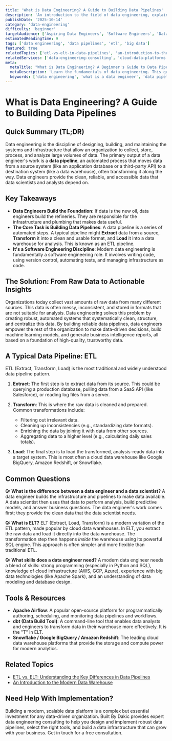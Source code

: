 ```yaml
---
title: 'What is Data Engineering? A Guide to Building Data Pipelines'
description: 'An introduction to the field of data engineering, explaining the role of a data engineer and the core concepts behind building reliable and scalable data pipelines.'
publishDate: '2025-10-14'
category: 'data-engineering'
difficulty: 'beginner'
targetAudience: ['Aspiring Data Engineers', 'Software Engineers', 'Data Analysts']
estimatedReadingTime: 9
tags: ['data engineering', 'data pipelines', 'etl', 'big data']
featured: true
relatedTopics: ['etl-vs-elt-in-data-pipelines', 'an-introduction-to-the-modern-data-warehouse']
relatedServices: ['data-engineering-consulting', 'cloud-data-platforms']
meta:
  metaTitle: "What is Data Engineering? A Beginner's Guide to Data Pipelines"
  metaDescription: 'Learn the fundamentals of data engineering. This guide explains the role of a data engineer and the process of building data pipelines to move and transform data.'
  keywords: ['data engineering', 'what is a data engineer', 'data pipelines', 'etl']
---
```


# What is Data Engineering? A Guide to Building Data Pipelines

## Quick Summary (TL;DR)

Data engineering is the discipline of designing, building, and maintaining the systems and infrastructure that allow an organization to collect, store, process, and analyze large volumes of data. The primary output of a data engineer's work is a **data pipeline**, an automated process that moves data from a source system (like an application database or a third-party API) to a destination system (like a data warehouse), often transforming it along the way. Data engineers provide the clean, reliable, and accessible data that data scientists and analysts depend on.

## Key Takeaways

- **Data Engineers Build the Foundation**: If data is the new oil, data engineers build the refineries. They are responsible for the infrastructure and plumbing that makes data useful.
- **The Core Task is Building Data Pipelines**: A data pipeline is a series of automated steps. A typical pipeline might **Extract** data from a source, **Transform** it into a clean and usable format, and **Load** it into a data warehouse for analysis. This is known as an ETL pipeline.
- **It's a Software Engineering Discipline**: Modern data engineering is fundamentally a software engineering role. It involves writing code, using version control, automating tests, and managing infrastructure as code.

## The Solution: From Raw Data to Actionable Insights

Organizations today collect vast amounts of raw data from many different sources. This data is often messy, inconsistent, and stored in formats that are not suitable for analysis. Data engineering solves this problem by creating robust, automated systems that systematically clean, structure, and centralize this data. By building reliable data pipelines, data engineers empower the rest of the organization to make data-driven decisions, build machine learning models, and generate business intelligence reports, all based on a foundation of high-quality, trustworthy data.

## A Typical Data Pipeline: ETL

ETL (Extract, Transform, Load) is the most traditional and widely understood data pipeline pattern.

1.  **Extract**: The first step is to extract data from its source. This could be querying a production database, pulling data from a SaaS API (like Salesforce), or reading log files from a server.

2.  **Transform**: This is where the raw data is cleaned and prepared. Common transformations include:
    - Filtering out irrelevant data.
    - Cleaning up inconsistencies (e.g., standardizing date formats).
    - Enriching the data by joining it with data from other sources.
    - Aggregating data to a higher level (e.g., calculating daily sales totals).

3.  **Load**: The final step is to load the transformed, analysis-ready data into a target system. This is most often a cloud data warehouse like Google BigQuery, Amazon Redshift, or Snowflake.

## Common Questions

**Q: What is the difference between a data engineer and a data scientist?**
A data engineer builds the infrastructure and pipelines to make data available. A data scientist then uses that data to perform analysis, build predictive models, and answer business questions. The data engineer's work comes first; they provide the clean data that the data scientist needs.

**Q: What is ELT?**
ELT (Extract, Load, Transform) is a modern variation of the ETL pattern, made popular by cloud data warehouses. In ELT, you extract the raw data and load it directly into the data warehouse. The transformation step then happens _inside_ the warehouse using its powerful SQL engine. This approach is often simpler and more flexible than traditional ETL.

**Q: What skills does a data engineer need?**
A modern data engineer needs a blend of skills: strong programming (especially in Python and SQL), knowledge of cloud infrastructure (AWS, GCP, Azure), experience with big data technologies (like Apache Spark), and an understanding of data modeling and database design.

## Tools & Resources

- **Apache Airflow**: A popular open-source platform for programmatically authoring, scheduling, and monitoring data pipelines and workflows.
- **dbt (Data Build Tool)**: A command-line tool that enables data analysts and engineers to transform data in their warehouse more effectively. It is the "T" in ELT.
- **Snowflake / Google BigQuery / Amazon Redshift**: The leading cloud data warehouse platforms that provide the storage and compute power for modern analytics.

## Related Topics

- [ETL vs. ELT: Understanding the Key Differences in Data Pipelines](/category/data-engineering/etl-vs-elt-in-data-pipelines)
- [An Introduction to the Modern Data Warehouse](/category/data-engineering/an-introduction-to-the-modern-data-warehouse)

## Need Help With Implementation?

Building a modern, scalable data platform is a complex but essential investment for any data-driven organization. Built By Dakic provides expert data engineering consulting to help you design and implement robust data pipelines, select the right tools, and build a data infrastructure that can grow with your business. Get in touch for a free consultation.

